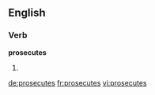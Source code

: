 ==English==

===Verb===
'''prosecutes'''

# {{third-person singular of|[[prosecute]]}}

[[de:prosecutes]]
[[fr:prosecutes]]
[[vi:prosecutes]]